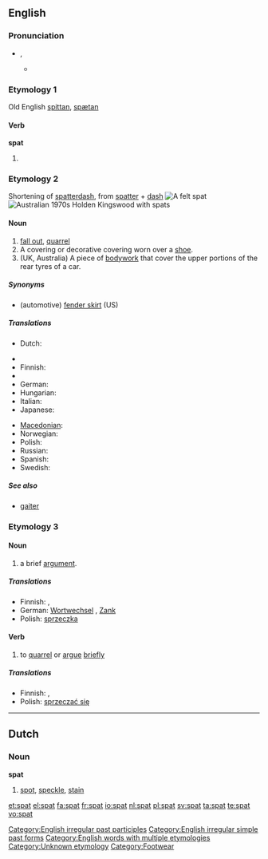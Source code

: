 {{also|şpat|spát|spät|ṣpät|spať}}
==English==

===Pronunciation===
* {{IPA|/spæt/}}, {{SAMPA|/sp{t/}}
** {{rhymes|æt}}

===Etymology 1===
Old English [[spittan]], [[spætan]]

====Verb====
'''spat'''

# {{past of|[[spit]]}}

===Etymology 2===
Shortening of [[spatterdash]], from [[spatter]] + [[dash]]
[[Image:Spat commons 2.JPG|thumb|A felt spat]]
[[Image:Holden with spats.jpg|thumb|Australian 1970s Holden Kingswood with spats]]
====Noun====
{{en-noun}}
#[[fall out]], [[quarrel]]
# A covering or decorative covering worn over a [[shoe]].
# (UK, Australia) A piece of [[bodywork]] that cover the upper portions of the rear tyres of a car.

=====Synonyms=====
* (automotive) [[fender skirt]] (US)

=====Translations=====
{{trans-top|quarrel}}
{{trans-mid}}
* Dutch: {{t|nl|ruzie}}
{{trans-bottom}}
{{trans-top|covering or decorative covering worn over a shoe}}
* {{trreq|Dutch}}
* Finnish: {{t-|fi|nilkkain}}
* {{trreq|French}}
* German: {{t-|de|Gamasche|f}}
* Hungarian: {{t|hu|kamásni}}
* Italian: {{t-|it|uose}}
* Japanese: {{t|ja|スパッツ|tr=supattsu|sc=Jpan}}
{{trans-mid}}
* [[Macedonian]]: {{t|mk|гамаш|m|tr=gámaš|sc=Cyrl|xs=Macedonian}}
* Norwegian: {{t|no|gamasje}}
* Polish: {{t-|pl|getry|f|p}}
* Russian: {{t|ru|гетра|f|tr=gétra|sc=Cyrl}}
* Spanish: {{t-|es|polaina|f}}
* Swedish: {{t-|sv|damasker}}
{{trans-bottom}}
{{trans-top|fender skirt}}
{{trans-mid}}
{{trans-bottom}}
=====See also=====
* [[gaiter]]

===Etymology 3===
{{rfe}}

====Noun====
{{en-noun}}

# a brief [[argument]].

=====Translations=====
* Finnish: {{t+|fi|kina}}, {{t-|fi|kahina}}
* German: [[Wortwechsel]] {{m}}, [[Zank]] {{m}}
* Polish: [[sprzeczka]] {{f}}

====Verb====
{{en-verb|spat|t|ed}}

# to [[quarrel]] or [[argue]] [[briefly]]

=====Translations=====
* Finnish: {{t-|fi|kinata}}, {{t-|fi|kahinoida}}
* Polish: [[sprzeczać się]]

[[Category:English irregular past participles]]
[[Category:English irregular simple past forms]]
[[Category:English words with multiple etymologies]]
[[Category:Unknown etymology]]

----

==Dutch==

===Noun===
'''spat''' {{m}}

# [[spot]], [[speckle]], [[stain]]

[[Category:Footwear]]

[[et:spat]]
[[el:spat]]
[[fa:spat]]
[[fr:spat]]
[[io:spat]]
[[nl:spat]]
[[pl:spat]]
[[sv:spat]]
[[ta:spat]]
[[te:spat]]
[[vo:spat]]